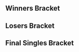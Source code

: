 {{DISPLAYTITLE:Kickstart 2: Singles Bracket}}{{SetGame|melee}}{{tabs static
|name1=Overview
|link1=Kickstart/2
|name2=Singles Bracket
|link2=Kickstart/2/Singles Bracket
|name3=Doubles Bracket
|link3=Kickstart/2/Doubles Bracket
|This=2
}}<!-- Generated with http://tournament-nub.rhcloud.com/toliquipedia name=Kickstart2Singles -->

==Winners Bracket==
{{32DEWBracketA
|r1m1p1=Professor Pro |r1m1p1flag=gb |r1m1p1score=2 |r1m1win=1
|r1m1p2=Dzuh |r1m1p2flag= |r1m1p2score=0

|r1m2p1=Chilli Con Carnage |r1m2p1flag= |r1m2p1score=2 |r1m2win=1
|r1m2p2=Lorenzo |r1m2p2flag= |r1m2p2score=0

|r1m3p1=Unreal |r1m3p1flag= |r1m3p1score=2 |r1m3win=1
|r1m3p2=CptNebula |r1m3p2flag= |r1m3p2score=0

|r1m4p1=Manyula |r1m4p1flag= |r1m4p1score=2 |r1m4win=1
|r1m4p2=Star |r1m4p2flag= |r1m4p2score=0

|r1m5p1=Dev |r1m5p1flag=se |r1m5p1score=2 |r1m5win=1
|r1m5p2=Moogle |r1m5p2flag= |r1m5p2score=0

|r1m6p1=Oytun |r1m6p1flag= |r1m6p1score=2 |r1m6win=1
|r1m6p2=Frugs |r1m6p2flag= |r1m6p2score=0

|r1m7p1=R23 |r1m7p1flag=gb |r1m7p1score=2 |r1m7win=1
|r1m7p2=Chube |r1m7p2flag= |r1m7p2score=0

|r1m8p1=Shufu |r1m8p1flag= |r1m8p1score=2 |r1m8win=1
|r1m8p2=Dazy |r1m8p2flag= |r1m8p2score=0

|r1m9p1=Baxon |r1m9p1flag=fr |r1m9p1score=2 |r1m9win=1
|r1m9p2=G |r1m9p2flag= |r1m9p2score=0

|r1m10p1=MM Molgera |r1m10p1flag= |r1m10p1score=2 |r1m10win=1
|r1m10p2=JMG |r1m10p2flag= |r1m10p2score=0

|r1m11p1=Deathgazer |r1m11p1flag=gb |r1m11p1score=2 |r1m11win=1
|r1m11p2=Yuppie |r1m11p2flag= |r1m11p2score=0

|r1m12p1=BrTarolg |r1m12p1flag=gb |r1m12p1score=2 |r1m12win=1
|r1m12p2=Kitanamonk |r1m12p2flag= |r1m12p2score=0

|r1m13p1=Eikelmann |r1m13p1flag=ru |r1m13p1score=2 |r1m13win=1
|r1m13p2=23 |r1m13p2flag= |r1m13p2score=0

|r1m14p1=JoMo |r1m14p1flag= |r1m14p1score=2 |r1m14win=1
|r1m14p2=Skarfelt |r1m14p2flag= |r1m14p2score=0

|r1m15p1=Alpha Dash |r1m15p1flag=gb |r1m15p1score=2 |r1m15win=1
|r1m15p2=OolongT |r1m15p2flag= |r1m15p2score=0

|r1m16p1=Beans |r1m16p1flag= |r1m16p1score=2 |r1m16win=1
|r1m16p2=Lucretio |r1m16p2flag= |r1m16p2score=0

|r2m1p1=Professor Pro |r2m1p1flag=gb |r2m1p1score=3 |r2m1win=1
|r2m1p2=Chilli Con Carnage |r2m1p2flag= |r2m1p2score=0

|r2m2p1=Unreal |r2m2p1flag= |r2m2p1score=3 |r2m2win=1
|r2m2p2=Manyula |r2m2p2flag= |r2m2p2score=0

|r2m3p1=Dev |r2m3p1flag=se |r2m3p1score=3 |r2m3win=1
|r2m3p2=Oytun |r2m3p2flag= |r2m3p2score=0

|r2m4p1=R23 |r2m4p1flag=gb |r2m4p1score=3 |r2m4win=1
|r2m4p2=Shufu |r2m4p2flag= |r2m4p2score=0

|r2m5p1=Baxon |r2m5p1flag=fr |r2m5p1score=3 |r2m5win=1
|r2m5p2=MM Molgera |r2m5p2flag= |r2m5p2score=0

|r2m6p1=Deathgazer |r2m6p1flag=gb |r2m6p1score=2 |r2m6win=2
|r2m6p2=BrTarolg |r2m6p2flag=gb |r2m6p2score=3

|r2m7p1=Eikelmann |r2m7p1flag=ru |r2m7p1score=3 |r2m7win=1
|r2m7p2=JoMo |r2m7p2flag= |r2m7p2score=0

|r2m8p1=Alpha Dash |r2m8p1flag=gb |r2m8p1score=3 |r2m8win=1
|r2m8p2=Beans |r2m8p2flag= |r2m8p2score=0

|r3m1p1=Professor Pro |r3m1p1flag=gb |r3m1p1score=3 |r3m1win=1
|r3m1p2=Unreal |r3m1p2flag= |r3m1p2score=0

|r3m2p1=Dev |r3m2p1flag=se |r3m2p1score=3 |r3m2win=1
|r3m2p2=R23 |r3m2p2flag=gb |r3m2p2score=1

|r3m3p1=Baxon |r3m3p1flag=fr |r3m3p1score=3 |r3m3win=1
|r3m3p2=BrTarolg |r3m3p2flag=gb |r3m3p2score=1

|r3m4p1=Eikelmann |r3m4p1flag=ru |r3m4p1score=3 |r3m4win=1
|r3m4p2=Alpha Dash |r3m4p2flag=gb |r3m4p2score=0

|r4m1p1=Professor Pro |r4m1p1flag=gb |r4m1p1score=3 |r4m1win=1
|r4m1p2=Dev |r4m1p2flag=se |r4m1p2score=0

|r4m2p1=Baxon |r4m2p1flag=fr |r4m2p1score=3 |r4m2win=1
|r4m2p2=Eikelmann |r4m2p2flag=ru |r4m2p2score=0
}}

==Losers Bracket==
{{32DELBracketSmwA
|tourneylink=Kickstart/2
|tourneyname=Kickstart 2
|l1placement=25-32
|l2placement=17-24
|l3placement=13-16
|l4placement=9-12
|l5placement=7-8
|l6placement=5-6
|l1m1p1=Dzuh |l1m1p1flag= |l1m1p1score=0 |l1m1win=2
|l1m1p2=Lorenzo |l1m1p2flag= |l1m1p2score=2

|l1m2p1=CptNebula |l1m2p1flag= |l1m2p1score=2 |l1m2win=1
|l1m2p2=Star |l1m2p2flag= |l1m2p2score=0

|l1m3p1=Moogle |l1m3p1flag= |l1m3p1score=2 |l1m3win=1
|l1m3p2=Frugs |l1m3p2flag= |l1m3p2score=0

|l1m4p1=Chube |l1m4p1flag= |l1m4p1score=2 |l1m4win=1
|l1m4p2=Dazy |l1m4p2flag= |l1m4p2score=1

|l1m5p1=G |l1m5p1flag= |l1m5p1score=0 |l1m5win=2
|l1m5p2=JMG |l1m5p2flag= |l1m5p2score=2

|l1m6p1=Yuppie |l1m6p1flag= |l1m6p1score=0 |l1m6win=2
|l1m6p2=Kitanamonk |l1m6p2flag= |l1m6p2score=2

|l1m7p1=23 |l1m7p1flag= |l1m7p1score=2 |l1m7win=1
|l1m7p2=Skarfelt |l1m7p2flag= |l1m7p2score=0

|l1m8p1=OolongT |l1m8p1flag= |l1m8p1score=2 |l1m8win=1
|l1m8p2=Lucretio |l1m8p2flag= |l1m8p2score=1

|l2m1p1=Beans |l2m1p1flag= |l2m1p1score=3 |l2m1win=1
|l2m1p2=Lorenzo |l2m1p2flag= |l2m1p2score=2

|l2m2p1=JoMo |l2m2p1flag= |l2m2p1score=3 |l2m2win=1
|l2m2p2=CptNebula |l2m2p2flag= |l2m2p2score=0

|l2m3p1=Deathgazer |l2m3p1flag=gb |l2m3p1score=3 |l2m3win=1
|l2m3p2=Moogle |l2m3p2flag= |l2m3p2score=0

|l2m4p1=MM Molgera |l2m4p1flag= |l2m4p1score=3 |l2m4win=1
|l2m4p2=Chube |l2m4p2flag= |l2m4p2score=0

|l2m5p1=Shufu |l2m5p1flag= |l2m5p1score=0 |l2m5win=2
|l2m5p2=JMG |l2m5p2flag= |l2m5p2score=3

|l2m6p1=Oytun |l2m6p1flag= |l2m6p1score=3 |l2m6win=1
|l2m6p2=Kitanamonk |l2m6p2flag= |l2m6p2score=0

|l2m7p1=Manyula |l2m7p1flag= |l2m7p1score=3 |l2m7win=1
|l2m7p2=23 |l2m7p2flag= |l2m7p2score=1

|l2m8p1=Chilli Con Carnage |l2m8p1flag= |l2m8p1score=3 |l2m8win=1
|l2m8p2=OolongT |l2m8p2flag= |l2m8p2score=0

|l3m1p1=Beans |l3m1p1flag= |l3m1p1score=1 |l3m1win=2
|l3m1p2=JoMo |l3m1p2flag= |l3m1p2score=3

|l3m2p1=Deathgazer |l3m2p1flag=gb |l3m2p1score=3 |l3m2win=1
|l3m2p2=MM Molgera |l3m2p2flag= |l3m2p2score=2

|l3m3p1=JMG |l3m3p1flag= |l3m3p1score=3 |l3m3win=1
|l3m3p2=Oytun |l3m3p2flag= |l3m3p2score=0

|l3m4p1=Manyula |l3m4p1flag= |l3m4p1score=3 |l3m4win=1
|l3m4p2=Chilli Con Carnage |l3m4p2flag= |l3m4p2score=2

|l4m1p1=R23 |l4m1p1flag=gb |l4m1p1score=3 |l4m1win=1
|l4m1p2=JoMo |l4m1p2flag= |l4m1p2score=0

|l4m2p1=Unreal |l4m2p1flag= |l4m2p1score=2 |l4m2win=2
|l4m2p2=Deathgazer |l4m2p2flag=gb |l4m2p2score=3

|l4m3p1=Alpha Dash |l4m3p1flag=gb |l4m3p1score=3 |l4m3win=1
|l4m3p2=JMG |l4m3p2flag= |l4m3p2score=0

|l4m4p1=BrTarolg |l4m4p1flag=gb |l4m4p1score=3 |l4m4win=1
|l4m4p2=Manyula |l4m4p2flag= |l4m4p2score=1

|l5m1p1=R23 |l5m1p1flag=gb |l5m1p1score=3 |l5m1win=1
|l5m1p2=Deathgazer |l5m1p2flag=gb |l5m1p2score=1

|l5m2p1=Alpha Dash |l5m2p1flag=gb |l5m2p1score=3 |l5m2win=1
|l5m2p2=BrTarolg |l5m2p2flag=gb |l5m2p2score=1

|l6m1p1=Eikelmann |l6m1p1flag=ru |l6m1p1score=3 |l6m1win=1
|l6m1p2=R23 |l6m1p2flag=gb |l6m1p2score=0

|l6m2p1=Dev |l6m2p1flag=se |l6m2p1score=3 |l6m2win=1
|l6m2p2=Alpha Dash |l6m2p2flag=gb |l6m2p2score=0
}}

<onlyinclude>
==Final Singles Bracket==
{{DEFinalSmwBracket
|export_score=true
|tourneylink=Kickstart/2
|tourneyname=Kickstart 2
|l1placement=4
|r2placement=3
|r3loserplacement=2
|r3winnerplacement=1

<!-- FROM WINNERS -->
|r1m1p1=Professor Pro |r1m1p1flag=gb |r1m1p1score=3 |r1m1win=1
|r1m1p2=Baxon |r1m1p2flag=fr |r1m1p2score=1

<!-- FROM LOSERS -->
|l1m1p1=Eikelmann |l1m1p1flag=ru |l1m1p1score=3 |l1m1win=1
|l1m1p2=Dev |l1m1p2flag=se |l1m1p2score=1

<!-- LOSERS FINALS -->
|r2m1p1=Baxon |r2m1p1flag=fr |r2m1p1score=3 |r2m1win=1
|r2m1p2=Eikelmann |r2m1p2flag=ru |r2m1p2score=0

<!-- GRAND FINALS -->
|r3m1p1=Professor Pro |r3m1p1flag=gb |r3m1p1score=2 |r3m2p1score=3 |r3m1win=1
|r3m1p2=Baxon |r3m1p2flag=fr |r3m1p2score=3 |r3m2p2score=1
}}
</onlyinclude>

